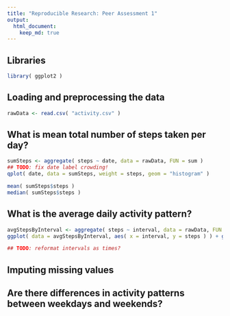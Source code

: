 ```yaml
---
title: "Reproducible Research: Peer Assessment 1"
output: 
  html_document:
    keep_md: true
---
```

## Libraries
```r
library( ggplot2 )
```

## Loading and preprocessing the data
```r
rawData <- read.csv( "activity.csv" )
```


## What is mean total number of steps taken per day?
```r
sumSteps <- aggregate( steps ~ date, data = rawData, FUN = sum )
## TODO: fix date label crowding!
qplot( date, data = sumSteps, weight = steps, geom = "histogram" )

mean( sumSteps$steps )
median( sumSteps$steps )
```

## What is the average daily activity pattern?
```r
avgStepsByInterval <- aggregate( steps ~ interval, data = rawData, FUN = mean )
ggplot( data = avgStepsByInterval, aes( x = interval, y = steps ) ) + geom_line() + xlab( "5 Minute Intervals" ) + ylab( "Average Steps Taken" )

## TODO: reformat intervals as times?
```

## Imputing missing values



## Are there differences in activity patterns between weekdays and weekends?
